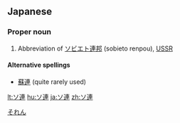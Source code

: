 ==Japanese==
{{ja-kanjitab|連}}

===Proper noun===
{{ja-noun|ka|hira=それん|rom=soren}}

# Abbreviation of [[ソビエト連邦]] (sobieto renpou), [[USSR]]
[[Category:ja:Countries|それん]]

====Alternative spellings====
* [[蘇連]] (quite rarely used)

[[lt:ソ連]]
[[hu:ソ連]]
[[ja:ソ連]]
[[zh:ソ連]]